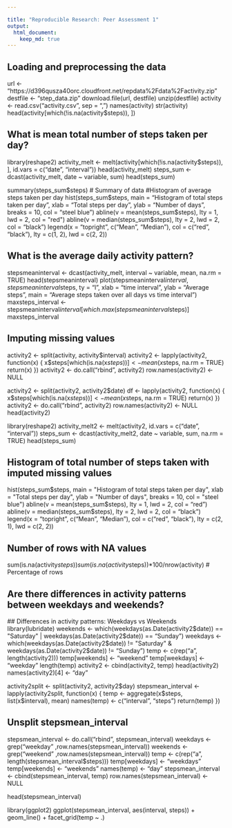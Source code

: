 ```yaml
---

title: "Reproducible Research: Peer Assessment 1"
output: 
  html_document:
    keep_md: true
---
```



## Loading and preprocessing the data
url <- "https://d396qusza40orc.cloudfront.net/repdata%2Fdata%2Factivity.zip"
destfile <- "step_data.zip"
download.file(url, destfile)
unzip(destfile)
activity <- read.csv("activity.csv", sep = ",")
names(activity)
str(activity)
head(activity[which(!is.na(activity$steps)), ])



## What is mean total number of steps taken per day?
 library(reshape2)
activity_melt <- melt(activity[which(!is.na(activity$steps)), ], id.vars = c("date", "interval"))
head(activity_melt)
steps_sum <- dcast(activity_melt, date ~ variable, sum)
head(steps_sum)

summary(steps_sum$steps) # Summary of data
#Histogram of average steps taken per day
hist(steps_sum$steps, main = "Histogram of total steps taken per day", 
     xlab = "Total steps per day", ylab = "Number of days", 
     breaks = 10, col = "steel blue")
abline(v = mean(steps_sum$steps), lty = 1, lwd = 2, col = "red")
abline(v = median(steps_sum$steps), lty = 2, lwd = 2, col = "black")
legend(x = "topright", c("Mean", "Median"), col = c("red", "black"), 
       lty = c(1, 2), lwd = c(2, 2))




## What is the average daily activity pattern?
stepsmeaninterval <- dcast(activity_melt, interval ~ variable, 
                           mean, na.rm = TRUE)
head(stepsmeaninterval)
plot(stepsmeaninterval$interval, stepsmeaninterval$steps, ty = "l",
     xlab = "time interval", ylab = "Average steps", 
     main = "Average steps taken over all days vs \n time interval")
maxsteps_interval <- 
  stepsmeaninterval$interval[which.max(stepsmeaninterval$steps)]
maxsteps_interval



## Imputing missing values
activity2 <- split(activity, activity$interval)
activity2 <- lapply(activity2, function(x) {
  x$steps[which(is.na(x$steps))] <- mean(x$steps, na.rm = TRUE)
  return(x)
})
activity2 <- do.call("rbind", activity2)
row.names(activity2) <- NULL

activity2 <- split(activity2, activity2$date)
df <- lapply(activity2, function(x) {
  x$steps[which(is.na(x$steps))] <- mean(x$steps, na.rm = TRUE)
  return(x)
})
activity2 <- do.call("rbind", activity2)
row.names(activity2) <- NULL
head(activity2)

library(reshape2)
activity_melt2 <- melt(activity2, id.vars = c("date", "interval"))
steps_sum <- dcast(activity_melt2, date ~ variable, sum, na.rm = TRUE)
head(steps_sum)

## Histogram of total number of steps taken with imputed missing values
hist(steps_sum$steps, main = "Histogram of total steps taken per day", 
     xlab = "Total steps per day", ylab = "Number of days", 
     breaks = 10, col = "steel blue")
abline(v = mean(steps_sum$steps), lty = 1, lwd = 2, col = "red")
abline(v = median(steps_sum$steps), lty = 2, lwd = 2, col = "black")
legend(x = "topright", c("Mean", "Median"), col = c("red", "black"), 
       lty = c(2, 1), lwd = c(2, 2))

## Number of rows with NA values
sum(is.na(activity$steps))
sum(is.na(activity$steps))*100/nrow(activity) # Percentage of rows






## Are there differences in activity patterns between weekdays and weekends?
 ## Differences in activity patterns: Weekdays vs Weekends
library(lubridate)
weekends <- which(weekdays(as.Date(activity2$date)) == "Saturday" |
                    weekdays(as.Date(activity2$date)) == "Sunday")
weekdays <- which(weekdays(as.Date(activity2$date)) != "Saturday" &
                    weekdays(as.Date(activity2$date)) != "Sunday")
temp <- c(rep("a", length(activity2)))
temp[weekends] <- "weekend"
temp[weekdays] <- "weekday"
length(temp)
activity2 <- cbind(activity2, temp)
head(activity2)
names(activity2)[4] <- "day"

activity2split <- split(activity2, activity2$day)
stepsmean_interval <- lapply(activity2split, function(x) {
  temp <- aggregate(x$steps, list(x$interval), mean)
  names(temp) <- c("interval", "steps")
  return(temp)
})

## Unsplit stepsmean_interval
stepsmean_interval <- do.call("rbind", stepsmean_interval)
weekdays <- grep("weekday" ,row.names(stepsmean_interval))
weekends <- grep("weekend" ,row.names(stepsmean_interval))
temp <- c(rep("a", length(stepsmean_interval$steps)))
temp[weekdays] <- "weekdays"
temp[weekends] <- "weekends"
names(temp) <- "day"
stepsmean_interval <- cbind(stepsmean_interval, temp)
row.names(stepsmean_interval) <- NULL

head(stepsmean_interval)

library(ggplot2)
ggplot(stepsmean_interval, aes(interval, steps)) + geom_line() + facet_grid(temp ~ .)
